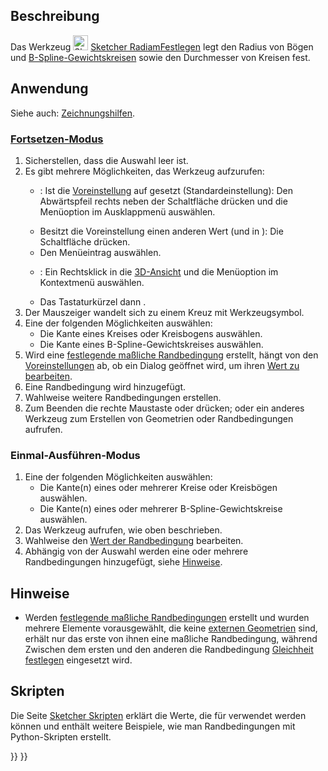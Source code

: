 <languages/>

{{Docnav/de
|[[Sketcher_ConstrainDistance/de|AbstandFestlegen]]
|[[Sketcher_ConstrainRadius/de|RadiusFestlegen]]
|[[Sketcher_Workbench/de|Sketcher]]
|IconL=Sketcher_ConstrainDistance.svg
|IconR=Sketcher_ConstrainRadius.svg
|IconC=Workbench_Sketcher.svg
}}

{{GuiCommand/de
|Name=Sketcher ConstrainRadiam
|Name/de=Sketcher RadiamFestlegen
|MenuLocation=Skizze → Sketcher-Randbedingungen → Automatisch Radius/Durchmesser festlegen
|Workbenches=[[Sketcher_Workbench/de|Sketcher]]
|Shortcut={{KEY|K}} {{KEY|S}}
|Version=0.20
|SeeAlso=[[Sketcher_ConstrainRadius/de|Sketcher RadiusFestlegen]], [[Sketcher_ConstrainDiameter/de|Sketcher DurchmesserFestlegen]]
}}

<span id="Description"></span>
==Beschreibung==

Das Werkzeug [[Image:Sketcher_ConstrainRadiam.svg|24px]] [[Sketcher_ConstrainRadiam/de|Sketcher RadiamFestlegen]] legt den Radius von Bögen und [[Sketcher_CreateBSpline/de#Hinweise|B-Spline-Gewichtskreisen]] sowie den Durchmesser von Kreisen fest.

<span id="Usage"></span>
==Anwendung==

Siehe auch: [[Sketcher_Workbench/de#Zeichnungshilfen|Zeichnungshilfen]].

<span id="Continue_mode"></span>
===[[Sketcher_Workbench/de#Fortsetzen-Modi|Fortsetzen-Modus]]===

# Sicherstellen, dass die Auswahl leer ist.
# Es gibt mehrere Möglichkeiten, das Werkzeug aufzurufen:
#* {{Version/de|1.0}}: Ist die [[Sketcher_Preferences/de#Allgemein|Voreinstellung]] {{MenuCommand|Werkzeuge für Maßeinträge}} auf {{Value|Einzelnes Werkzeug}} gesetzt (Standardeinstellung): Den Abwärtspfeil rechts neben der Schaltfläche {{Button|[[Image:Sketcher_Dimension.svg||x16px]][[Image:Toolbar_flyout_arrow.svg|x16px]]}} drücken und die Menüoption {{MenuCommand|[[Image:Sketcher_ConstrainRadiam.svg|16px]] Automatisch Radius oder Durchmesser festlegen}} im Ausklappmenü auswählen.
#* Besitzt die Voreinstellung einen anderen Wert (und in {{VersionMinus/de|0.21}}): Die Schaltfläche {{Button|[[Image:Sketcher_ConstrainRadiam.svg|16px]] [[Sketcher_ConstrainRadiam/de|Automatisch Radius oder Durchmesser festlegen]]}} drücken.
#* Den Menüeintrag {{MenuCommand|Skizze → Sketcher-Randbedingungen → [[Image:Sketcher_ConstrainRadiam.svg|16px]] Automatisch Radius oder Durchmesser festlegen}} auswählen.
#* {{Version/de|1.0}}: Ein Rechtsklick in die [[3D_view/de|3D-Ansicht]] und die Menüoption {{MenuCommand|Abmessung → [[Image:Sketcher_ConstrainRadiam.svg|16px]] Automatisch Radius oder Durchmesser festlegen}} im Kontextmenü auswählen.
#* Das Tastaturkürzel {{KEY|K}} dann {{KEY|S}}.
# Der Mauszeiger wandelt sich zu einem Kreuz mit Werkzeugsymbol.
# Eine der folgenden Möglichkeiten auswählen:
#* Die Kante eines Kreises oder Kreisbogens auswählen.
#* Die Kante eines B-Spline-Gewichtskreises auswählen.
# Wird eine [[Sketcher_ToggleDrivingConstraint/de|festlegende maßliche Randbedingung]] erstellt, hängt von den [[Sketcher_Preferences/de#Anzeige|Voreinstellungen]] ab, ob ein Dialog geöffnet wird, um ihren [[Sketcher_Workbench/de#Randbedingungen_bearbeiten|Wert zu bearbeiten]].
# Eine Randbedingung wird hinzugefügt.
# Wahlweise weitere Randbedingungen erstellen.
# Zum Beenden die rechte Maustaste oder {{KEY|Esc}} drücken; oder ein anderes Werkzeug zum Erstellen von Geometrien oder Randbedingungen aufrufen.

<span id="Run-once_mode"></span>
===Einmal-Ausführen-Modus===

<div class="mw-translate-fuzzy">
# Eine der folgenden Möglichkeiten auswählen:
#* Die Kante(n) eines oder mehrerer Kreise oder Kreisbögen auswählen.
#* Die Kante(n) eines oder mehrerer B-Spline-Gewichtskreise auswählen.
# Das Werkzeug aufrufen, wie oben beschrieben.
# Wahlweise den [[Sketcher_Workbench/de#Randbedingungen_bearbeiten|Wert der Randbedingung]] bearbeiten.
# Abhängig von der Auswahl werden eine oder mehrere Randbedingungen hinzugefügt, siehe [[#Hinweise|Hinweise]].
</div>

<span id="Notes"></span>
==Hinweise==

* Werden [[Sketcher_ToggleDrivingConstraint/de|festlegende maßliche Randbedingungen]] erstellt und wurden mehrere Elemente vorausgewählt, die keine [[Sketcher_External/de|externen Geometrien]] sind, erhält nur das erste von ihnen eine maßliche Randbedingung, während Zwischen dem ersten und den anderen die Randbedingung [[Sketcher_ConstrainEqual/de|Gleichheit festlegen]] eingesetzt wird.

<span id="Scripting"></span>
== Skripten ==

{{Code|code=
Sketch.addConstraint(Sketcher.Constraint('Radius', ArcOrCircle, App.Units.Quantity('123.0 mm')))
Sketch.addConstraint(Sketcher.Constraint('Diameter', ArcOrCircle, App.Units.Quantity('246.0 mm')))
}}

Die Seite [[Sketcher_scripting|Sketcher Skripten]] erklärt die Werte, die für {{incode|ArcOrCircle}} verwendet werden können und enthält weitere Beispiele, wie man Randbedingungen mit Python-Skripten erstellt.


{{Docnav/de
|[[Sketcher_ConstrainDistance/de|AbstandFestlegen]]
|[[Sketcher_ConstrainRadius/de|RadiusFestlegen]]
|[[Sketcher_Workbench/de|Sketcher]]
|IconL=Sketcher_ConstrainDistance.svg
|IconR=Sketcher_ConstrainRadius.svg
|IconC=Workbench_Sketcher.svg
}}

{{Sketcher_Tools_navi{{#translation:}}}}
{{Userdocnavi{{#translation:}}}}